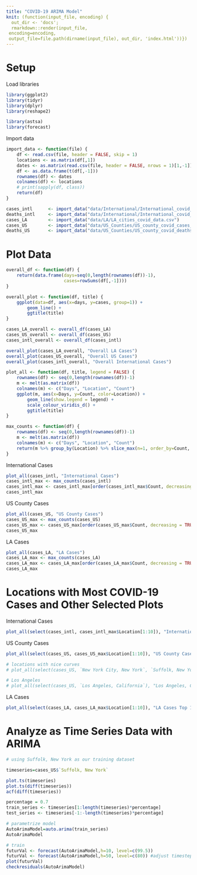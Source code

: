 ```yaml
---
title: "COVID-19 ARIMA Model"
knit: (function(input_file, encoding) {
  out_dir <- 'docs';
  rmarkdown::render(input_file,
 encoding=encoding,
 output_file=file.path(dirname(input_file), out_dir, 'index.html'))})
---
```

# Setup
Load libraries
```r
library(ggplot2)
library(tidyr)
library(dplyr)
library(reshape2)

library(astsa)
library(forecast)
```
Import data
```r
import_data <- function(file) {
	df <- read.csv(file, header = FALSE, skip = 1)
	locations <- as.matrix(df[,1])
	dates <- as.matrix(read.csv(file, header = FALSE, nrows = 1)[1,-1])
	df <- as.data.frame(t(df[,-1]))
	rownames(df) <- dates
	colnames(df) <- locations
	# print(sapply(df, class))
	return(df)
}

cases_intl 		<- import_data("data/International/International_covid_cases_data.csv")
deaths_intl 	<- import_data("data/International/International_covid_deaths_data.csv")
cases_LA 		<- import_data("data/LA/LA_cities_covid_data.csv")
cases_US 		<- import_data("data/US_Counties/US_county_covid_cases_data.csv")
deaths_US 		<- import_data("data/US_Counties/US_county_covid_deaths_data.csv")
```
# Plot Data
```r
overall_df <- function(df) {
	return(data.frame(days=seq(0,length(rownames(df))-1), 
					  cases=rowSums(df[,-1])))
}

overall_plot <- function(df, title) {
	ggplot(data=df, aes(x=days, y=cases, group=1)) + 
		geom_line() +
		ggtitle(title)
}

cases_LA_overall <- overall_df(cases_LA)
cases_US_overall <- overall_df(cases_US)
cases_intl_overall <- overall_df(cases_intl)

overall_plot(cases_LA_overall, "Overall LA Cases")
overall_plot(cases_US_overall, "Overall US Cases")
overall_plot(cases_intl_overall, "Overall International Cases")
```
```r
plot_all <- function(df, title, legend = FALSE) {
	rownames(df) <- seq(0,length(rownames(df))-1)
	m <- melt(as.matrix(df))
	colnames(m) <- c("Days", "Location", "Count")
	ggplot(m, aes(x=Days, y=Count, color=Location)) +
		geom_line(show.legend = legend) +
		scale_colour_viridis_d() +
		ggtitle(title)
}

max_counts <- function(df) {
	rownames(df) <- seq(0,length(rownames(df))-1)
	m <- melt(as.matrix(df))
	colnames(m) <- c("Days", "Location", "Count")
	return(m %>% group_by(Location) %>% slice_max(n=1, order_by=Count, with_ties = FALSE) %>% ungroup())
}
```
International Cases
```r
plot_all(cases_intl, "International Cases")
cases_intl_max <- max_counts(cases_intl)
cases_intl_max <- cases_intl_max[order(cases_intl_max$Count, decreasing = TRUE),]
cases_intl_max
```

US County Cases
```r
plot_all(cases_US, "US County Cases")
cases_US_max <- max_counts(cases_US)
cases_US_max <- cases_US_max[order(cases_US_max$Count, decreasing = TRUE),]
cases_US_max
```
LA Cases
```r
plot_all(cases_LA, "LA Cases")
cases_LA_max <- max_counts(cases_LA)
cases_LA_max <- cases_LA_max[order(cases_LA_max$Count, decreasing = TRUE),]
cases_LA_max
```
# Locations with Most COVID-19 Cases and Other Selected Plots
International Cases
```r
plot_all(select(cases_intl, cases_intl_max$Location[1:10]), "International Cases Top 10", legend=TRUE)
```

US County Cases
```r
plot_all(select(cases_US, cases_US_max$Location[1:10]), "US County Cases Top 10", legend=TRUE)

# locations with nice curves
# plot_all(select(cases_US, `New York City, New York`, `Suffolk, New York`, `Cook, Illinois`), "US County Cases Selected Plots", legend = TRUE)

# Los Angeles
# plot_all(select(cases_US, `Los Angeles, California`), "Los Angeles, California")
```
LA Cases
```r
plot_all(select(cases_LA, cases_LA_max$Location[1:10]), "LA Cases Top 10", legend=TRUE)
```

# Analyze as Time Series Data with ARIMA
```r
# using Suffolk, New York as our training dataset

timeseries=cases_US$`Suffolk, New York`

plot.ts(timeseries)
plot.ts(diff(timeseries))
acf(diff(timeseries))
```

```r
percentage = 0.7
train_series <- timeseries[1:length(timeseries)*percentage]
test_series <- timeseries[-1:-length(timeseries)*percentage]

# parametrize model
AutoArimaModel=auto.arima(train_series)
AutoArimaModel

# train
futurVal <- forecast(AutoArimaModel,h=10, level=c(99.5)) 
futurVal <- forecast(AutoArimaModel,h=50, level=c(80)) #adjust timesteps ahead, and confidence level
plot(futurVal)
checkresiduals(AutoArimaModel)
```


